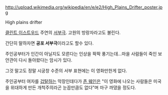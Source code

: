 http://upload.wikimedia.org/wikipedia/en/e/e2/High_Plains_Drifter_poster.jpg

High plains drifter

[[클린트 이스트우드]] 주연의 [[서부극]].  고원의 방랑자라고도 불린다.

간단히 말하자면 '''공포 서부극'''이라고도 할수 있다.

주인공부터가 인간이 아닐지도 모른다는 인상을 팍팍 풍기는데...마을 사람들이 죽인 보안관이 다시 돌아왔다는 암시가 있다.

그것 말고도 정말 시궁창 수준의 서부 표현에는 이 영화만한게 없다.

주인공부터 여자를 [[겁탈]]하는 막장인데다가 [[존 웨인]]은 "이 영화에 나오는 사람들은 미국을 위대하게 만든 개척주의라곤 눈꼽만큼도 없다"며 마구 까댔을 정도다.

